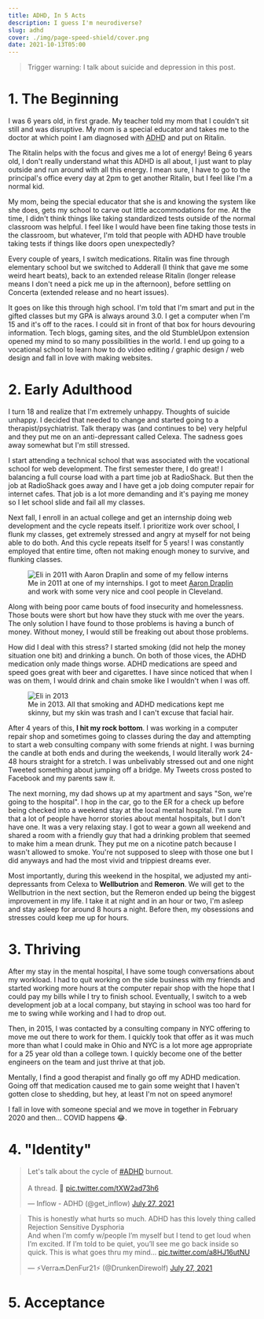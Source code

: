 ```yaml
---
title: ADHD, In 5 Acts
description: I guess I'm neurodiverse?
slug: adhd
cover: ./img/page-speed-shield/cover.png
date: 2021-10-13T05:00
---
```


> Trigger warning: I talk about suicide and depression in this post.

# 1. The Beginning

I was 6 years old, in first grade. My teacher told my mom that I couldn't sit still and was disruptive. My mom is
a special educator and takes me to the doctor at which point I am diagnosed with  <abbr title="Attention Deficit Hyperactivity Disorder">ADHD</abbr> 
and put on Ritalin.

The Ritalin helps with the focus and gives me a lot of energy! Being 6 years old, I don't really understand what this
ADHD is all about, I just want to play outside and run around with all this energy. I mean sure, I have to go to the
principal's office every day at 2pm to get another Ritalin, but I feel like I'm a normal kid.

My mom, being the special educator that she is and knowing the system like she does, gets my school to carve out little
accommodations for me. At the time, I didn't think things like taking standardized tests outside of the normal classroom
was helpful. I feel like I would have been fine taking those tests in the classroom, but whatever, I'm told that people
with ADHD have trouble taking tests if things like doors open unexpectedly?

Every couple of years, I switch medications. Ritalin was fine through elementary school but we switched to Adderall (I
think that gave me some weird heart beats), back to an extended release Ritalin (longer release means I don't need
a pick me up in the afternoon), before settling on Concerta (extended release and no heart issues).

It goes on like this through high school. I'm told that I'm smart and put in the gifted classes but my GPA is always
around 3.0. I get a computer when I'm 15 and it's off to the races. I could sit in front of that box for hours devouring
information. Tech blogs, gaming sites, and the old StumbleUpon extension opened my mind to so many possibilities in the
world. I end up going to a vocational school to learn how to do video editing / graphic design / web design and fall in
love with making websites.

# 2. Early Adulthood

I turn 18 and realize that I'm extremely unhappy. Thoughts of suicide unhappy. I decided that needed to change and
started going to a therapist/psychiatrist. Talk therapy was (and continues to be) very helpful and they put me on an
anti-depressant called Celexa. The sadness goes away somewhat but I'm still stressed.

I start attending a technical school that was associated with the vocational school for web development. The first
semester there, I do great! I balancing a full course load with a part time job at RadioShack. But then the job at
RadioShack goes away and I have get a job doing computer repair for internet cafes. That job is a lot more demanding and
it's paying me money so I let school slide and fail all my classes.

Next fall, I enroll in an actual college and get an internship doing web development and the cycle repeats itself.
I prioritize work over school, I flunk my classes, get extremely stressed and angry at myself for not being able to do
both. And this cycle repeats itself for 5 years! I was constantly employed that entire time, often not making enough
money to survive, and flunking classes.

<figure>
    <img src="./img/adhd/2011-06-10 21.22.12.jpg" alt="Eli in 2011 with Aaron Draplin and some of my fellow interns" />
    <figcaption>
        Me in 2011 at one of my internships. I got to meet <a href="https://twitter.com/Draplin">Aaron Draplin</a> and
        work with some very nice and cool people in Cleveland.
    </figcaption>
</figure>

Along with being poor came bouts of food insecurity and homelessness. Those bouts were short but how have they stuck
with me over the years. The only solution I have found to those problems is having a bunch of money. Without money,
I would still be freaking out about those problems.

How did I deal with this stress? I started smoking (did not help the money situation one bit) and drinking a bunch. On
both of those vices, the ADHD medication only made things worse. ADHD medications are speed and speed goes great with
beer and cigarettes. I have since noticed that when I was on them, I would drink and chain smoke like I wouldn't when
I was off.

<figure>
    <img src="./img/adhd/2013-10-05 17.36.09.jpg" alt="Eli in 2013" />
    <figcaption>
        Me in 2013. All that smoking and ADHD medications kept me skinny, but my skin was trash and I can't excuse that
        facial hair.
    </figcaption>
</figure>

After 4 years of this, **I hit my rock bottom**. I was working in a computer repair shop and sometimes going to classes
during the day and attempting to start a web consulting company with some friends at night. I was burning the candle at
both ends and during the weekends, I would literally work 24-48 hours straight for a stretch. I was unbelivably stressed
out and one night Tweeted something about jumping off a bridge. My Tweets cross posted to Facebook and my parents saw
it.

The next morning, my dad shows up at my apartment and says "Son, we're going to the hospital". I hop in the car, go to
the ER for a check up before being checked into a weekend stay at the local mental hospital. I'm sure that a lot of
people have horror stories about mental hospitals, but I don't have one. It was a very relaxing stay. I got to wear
a gown all weekend and shared a room with a friendly guy that had a drinking problem that seemed to make him a mean
drunk. They put me on a nicotine patch because I wasn't allowed to smoke. You're not supposed to sleep with those one
but I did anyways and had the most vivid and trippiest dreams ever. 

Most importantly, during this weekend in the hospital, we adjusted my anti-depressants from Celexa to **Wellbutrion** and
**Remeron**. We will get to the Wellbutrion in the next section, but the Remeron ended up being the biggest improvement
in my life. I take it at night and in an hour or two, I'm asleep and stay asleep for around 8 hours a night. Before
then, my obsessions and stresses could keep me up for hours.

# 3. Thriving

After my stay in the mental hospital, I have some tough conversations about my workload. I had to quit working on the
side business with my friends and started working more hours at the computer repair shop with the hope that I could pay
my bills while I try to finish school. Eventually, I switch to a web development job at a local company, but staying in
school was too hard for me to swing while working and I had to drop out.

Then, in 2015, I was contacted by a consulting company in NYC offering to move me out there to work for them. I quickly
took that offer as it was much more than what I could make in Ohio and NYC is a lot more age appropriate for a 25 year
old than a college town. I quickly become one of the better engineers on the team and just thrive at that job.

Mentally, I find a good therapist and finally go off my ADHD medication. Going off that medication caused me to gain
some weight that I haven't gotten close to shedding, but hey, at least I'm not on speed anymore!

I fall in love with someone special and we move in together in February 2020 and then... COVID happens 😂.

# 4. "Identity"

<blockquote class="twitter-tweet"><p lang="en" dir="ltr">Let&#39;s talk about the cycle of <a href="https://twitter.com/hashtag/ADHD?src=hash&amp;ref_src=twsrc%5Etfw">#ADHD</a> burnout.<br /><br />A thread. 💬 <a href="https://t.co/tXW2ad73h6">pic.twitter.com/tXW2ad73h6</a></p>&mdash; Inflow - ADHD (@get_inflow) <a href="https://twitter.com/get_inflow/status/1420061898393853952?ref_src=twsrc%5Etfw">July 27, 2021</a></blockquote>

<blockquote class="twitter-tweet"><p lang="en" dir="ltr">This is honestly what hurts so much. ADHD has this lovely thing called Rejection Sensitive Dysphoria <br />And when I’m comfy w/people I’m myself but I tend to get loud when I’m excited. If I’m told to be quiet, you’ll see me go back inside so quick. This is what goes thru my mind… <a href="https://t.co/a8HJ16utNU">pic.twitter.com/a8HJ16utNU</a></p>&mdash; ⚡️Verra🔜DenFur21⚡️ (@DrunkenDirewolf) <a href="https://twitter.com/DrunkenDirewolf/status/1420152212253204481?ref_src=twsrc%5Etfw">July 27, 2021</a></blockquote>

# 5. Acceptance

[adhd-sleep-study]: https://www.wsj.com/articles/could-how-you-sleep-be-linked-to-adhd-1509984462#:~:text=Kooij%20and%20colleagues%20found%20that,during%20sleep%2C%20and%20movement%20slows.
